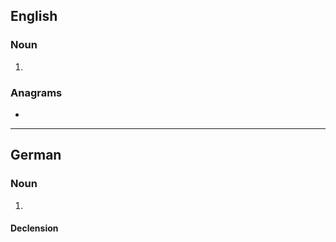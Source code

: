 {{also|ağb}}
==English==

===Noun===
{{en-noun|?}}

# {{lb|en|astronomy}} {{initialism of|en|asymptotic giant branch}}

===Anagrams===
* {{anagrams|en|a=abg|-gab-|ABG|BGA|GAB|GBA|Gab|bag|gab|gab-}}

----

==German==

===Noun===
{{head|de|noun|g=p}}

# {{lb|de|business}} {{initialism of|de|Allgemeine Geschäftsbedingungen}}
#: {{syn|de|AGBs<g:p>}}

====Declension====
{{de-decl-noun-pl|dp=AGB}}
